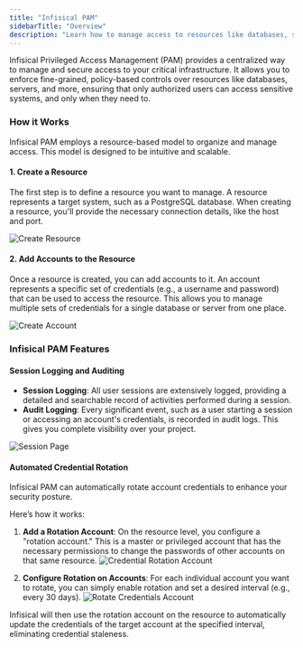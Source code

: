 ```yaml
---
title: "Infisical PAM"
sidebarTitle: "Overview"
description: "Learn how to manage access to resources like databases, servers, and accounts with policy-based controls and approvals."
---
```


Infisical Privileged Access Management (PAM) provides a centralized way to manage and secure access to your critical infrastructure. It allows you to enforce fine-grained, policy-based controls over resources like databases, servers, and more, ensuring that only authorized users can access sensitive systems, and only when they need to.

### How it Works

Infisical PAM employs a resource-based model to organize and manage access. This model is designed to be intuitive and scalable.

#### 1. Create a Resource

The first step is to define a resource you want to manage. A resource represents a target system, such as a PostgreSQL database. When creating a resource, you'll provide the necessary connection details, like the host and port.

![Create Resource](/images/pam/overview/create-resource.png)

#### 2. Add Accounts to the Resource

Once a resource is created, you can add accounts to it. An account represents a specific set of credentials (e.g., a username and password) that can be used to access the resource. This allows you to manage multiple sets of credentials for a single database or server from one place.

![Create Account](/images/pam/overview/create-account.png)

### Infisical PAM Features

#### Session Logging and Auditing

-   **Session Logging**: All user sessions are extensively logged, providing a detailed and searchable record of activities performed during a session.
-   **Audit Logging**: Every significant event, such as a user starting a session or accessing an account's credentials, is recorded in audit logs. This gives you complete visibility over your project.

![Session Page](/images/pam/overview/session-page.png)

#### Automated Credential Rotation

Infisical PAM can automatically rotate account credentials to enhance your security posture.

Here’s how it works:
1.  **Add a Rotation Account**: On the resource level, you configure a "rotation account." This is a master or privileged account that has the necessary permissions to change the passwords of other accounts on that same resource.
![Credential Rotation Account](/images/pam/overview/credential-rotation-account.png)

2.  **Configure Rotation on Accounts**: For each individual account you want to rotate, you can simply enable rotation and set a desired interval (e.g., every 30 days).
![Rotate Credentials Account](/images/pam/overview/rotate-credentials-account.png)

Infisical will then use the rotation account on the resource to automatically update the credentials of the target account at the specified interval, eliminating credential staleness.
